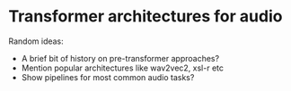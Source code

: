 # Transformer architectures for audio

Random ideas:

* A brief bit of history on pre-transformer approaches?
* Mention popular architectures like wav2vec2, xsl-r etc
* Show pipelines for most common audio tasks?
